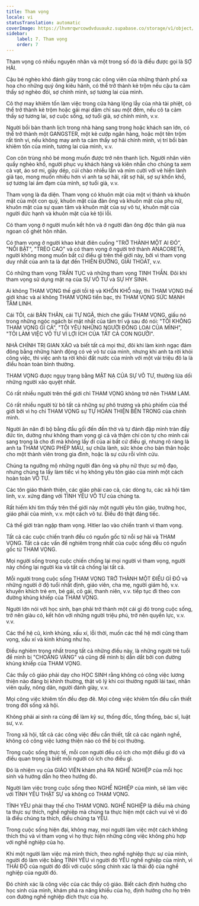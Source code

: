 ```yaml
---
title: Tham vọng
locale: vi
statusTranslation: automatic
coverImage: https://lhvmrqwrcowdvduuaukz.supabase.co/storage/v1/object/public/strapi-uploads/small_cover-educacion-fundamental.webp-2d51a7828a2b1309555be27f7e2a61a0.webp
sidebar:
    label: 7. Tham vọng
    order: 7
---
```

Tham vọng có nhiều nguyên nhân và một trong số đó là điều được gọi là SỢ HÃI.

Cậu bé nghèo khó đánh giày trong các công viên của những thành phố xa hoa cho những quý ông kiêu hãnh, có thể trở thành kẻ trộm nếu cậu ta cảm thấy sợ nghèo đói, sợ chính mình, sợ tương lai của mình.

Cô thợ may khiêm tốn làm việc trong cửa hàng lộng lẫy của nhà tài phiệt, có thể trở thành kẻ trộm hoặc gái mại dâm chỉ sau một đêm, nếu cô ta cảm thấy sợ tương lai, sợ cuộc sống, sợ tuổi già, sợ chính mình, v.v.

Người bồi bàn thanh lịch trong nhà hàng sang trọng hoặc khách sạn lớn, có thể trở thành một GANGSTER, một kẻ cướp ngân hàng, hoặc một tên trộm rất tinh vi, nếu không may anh ta cảm thấy sợ hãi chính mình, vị trí bồi bàn khiêm tốn của mình, tương lai của mình, v.v.

Con côn trùng nhỏ bé mong muốn được trở nên thanh lịch. Người nhân viên quầy nghèo khổ, người phục vụ khách hàng và kiên nhẫn cho chúng ta xem cà vạt, áo sơ mi, giày dép, cúi chào nhiều lần và mỉm cười với vẻ hiền lành giả tạo, mong muốn nhiều hơn vì anh ta sợ hãi, rất sợ hãi, sợ sự khốn khổ, sợ tương lai ảm đạm của mình, sợ tuổi già, v.v.

Tham vọng là đa diện. Tham vọng có khuôn mặt của một vị thánh và khuôn mặt của một con quỷ, khuôn mặt của đàn ông và khuôn mặt của phụ nữ, khuôn mặt của sự quan tâm và khuôn mặt của sự vô tư, khuôn mặt của người đức hạnh và khuôn mặt của kẻ tội lỗi.

Có tham vọng ở người muốn kết hôn và ở người đàn ông độc thân già nua ngoan cố ghét hôn nhân.

Có tham vọng ở người khao khát điên cuồng "TRỞ THÀNH MỘT AI ĐÓ", "NỔI BẬT", "TRÈO CAO" và có tham vọng ở người trở thành ANACORETA, người không mong muốn bất cứ điều gì trên thế giới này, bởi vì tham vọng duy nhất của anh ta là đạt đến THIÊN ĐƯỜNG, GIẢI THOÁT, v.v.

Có những tham vọng TRẦN TỤC và những tham vọng TINH THẦN. Đôi khi tham vọng sử dụng mặt nạ của SỰ VÔ TƯ và SỰ HY SINH.

Ai không THAM VỌNG thế giới tồi tệ và KHỐN KHỔ này, thì THAM VỌNG thế giới khác và ai không THAM VỌNG tiền bạc, thì THAM VỌNG SỨC MẠNH TÂM LINH.

Cái TÔI, cái BẢN THÂN, cái TỰ NGÃ, thích che giấu THAM VỌNG, giấu nó trong những ngóc ngách bí mật nhất của tâm trí và sau đó nói: "TÔI KHÔNG THAM VỌNG GÌ CẢ", "TÔI YÊU NHỮNG NGƯỜI ĐỒNG LOẠI CỦA MÌNH", "TÔI LÀM VIỆC VÔ TƯ VÌ LỢI ÍCH CỦA TẤT CẢ CON NGƯỜI".

NHÀ CHÍNH TRỊ GIAN XẢO và biết tất cả mọi thứ, đôi khi làm kinh ngạc đám đông bằng những hành động có vẻ vô tư của mình, nhưng khi anh ta rời khỏi công việc, thì việc anh ta rời khỏi đất nước của mình với một vài triệu đô la là điều hoàn toàn bình thường.

THAM VỌNG được ngụy trang bằng MẶT NẠ CỦA SỰ VÔ TƯ, thường lừa dối những người xảo quyệt nhất.

Có rất nhiều người trên thế giới chỉ THAM VỌNG không trở nên THAM LAM.

Có rất nhiều người từ bỏ tất cả những sự phô trương và phù phiếm của thế giới bởi vì họ chỉ THAM VỌNG sự TỰ HOÀN THIỆN BÊN TRONG của chính mình.

Người ăn năn đi bộ bằng đầu gối đến đền thờ và tự đánh đập mình tràn đầy đức tin, dường như không tham vọng gì cả và thậm chí còn tự cho mình cái sang trọng là cho đi mà không lấy đi của ai bất cứ điều gì, nhưng rõ ràng là anh ta THAM VỌNG PHÉP MÀU, sự chữa lành, sức khỏe cho bản thân hoặc cho một thành viên trong gia đình, hoặc là sự cứu rỗi vĩnh cửu.

Chúng ta ngưỡng mộ những người đàn ông và phụ nữ thực sự mộ đạo, nhưng chúng ta lấy làm tiếc vì họ không yêu tôn giáo của mình một cách hoàn toàn VÔ TƯ.

Các tôn giáo thánh thiện, các giáo phái cao cả, các dòng tu, các xã hội tâm linh, v.v. xứng đáng với TÌNH YÊU VÔ TƯ của chúng ta.

Rất hiếm khi tìm thấy trên thế giới này một người yêu tôn giáo, trường học, giáo phái của mình, v.v. một cách vô tư. Điều đó thật đáng tiếc.

Cả thế giới tràn ngập tham vọng. Hitler lao vào chiến tranh vì tham vọng.

Tất cả các cuộc chiến tranh đều có nguồn gốc từ nỗi sợ hãi và THAM VỌNG. Tất cả các vấn đề nghiêm trọng nhất của cuộc sống đều có nguồn gốc từ THAM VỌNG.

Mọi người sống trong cuộc chiến chống lại mọi người vì tham vọng, người này chống lại người kia và tất cả chống lại tất cả.

Mỗi người trong cuộc sống THAM VỌNG TRỞ THÀNH MỘT ĐIỀU GÌ ĐÓ và những người ở độ tuổi nhất định, giáo viên, cha mẹ, người giám hộ, v.v. khuyến khích trẻ em, bé gái, cô gái, thanh niên, v.v. tiếp tục đi theo con đường khủng khiếp của THAM VỌNG.

Người lớn nói với học sinh, bạn phải trở thành một cái gì đó trong cuộc sống, trở nên giàu có, kết hôn với những người triệu phú, trở nên quyền lực, v.v. v.v.

Các thế hệ cũ, kinh khủng, xấu xí, lỗi thời, muốn các thế hệ mới cũng tham vọng, xấu xí và kinh khủng như họ.

Điều nghiêm trọng nhất trong tất cả những điều này, là những người trẻ tuổi để mình bị "CHOÁNG VÁNG" và cũng để mình bị dẫn dắt bởi con đường khủng khiếp của THAM VỌNG.

Các thầy cô giáo phải dạy cho HỌC SINH rằng không có công việc lương thiện nào đáng bị khinh thường, thật vô lý khi coi thường người lái taxi, nhân viên quầy, nông dân, người đánh giày, v.v.

Mọi công việc khiêm tốn đều đẹp đẽ. Mọi công việc khiêm tốn đều cần thiết trong đời sống xã hội.

Không phải ai sinh ra cũng để làm kỹ sư, thống đốc, tổng thống, bác sĩ, luật sư, v.v.

Trong xã hội, tất cả các công việc đều cần thiết, tất cả các ngành nghề, không có công việc lương thiện nào có thể bị coi thường.

Trong cuộc sống thực tế, mỗi con người đều có ích cho một điều gì đó và điều quan trọng là biết mỗi người có ích cho điều gì.

Đó là nhiệm vụ của GIÁO VIÊN khám phá RA NGHỀ NGHIỆP của mỗi học sinh và hướng dẫn họ theo hướng đó.

Người làm việc trong cuộc sống theo NGHỀ NGHIỆP của mình, sẽ làm việc với TÌNH YÊU THẬT SỰ và không có THAM VỌNG.

TÌNH YÊU phải thay thế cho THAM VỌNG. NGHỀ NGHIỆP là điều mà chúng ta thực sự thích, nghề nghiệp mà chúng ta thực hiện một cách vui vẻ vì đó là điều chúng ta thích, điều chúng ta YÊU.

Trong cuộc sống hiện đại, không may, mọi người làm việc một cách không thích thú và vì tham vọng vì họ thực hiện những công việc không phù hợp với nghề nghiệp của họ.

Khi một người làm việc mà mình thích, theo nghề nghiệp thực sự của mình, người đó làm việc bằng TÌNH YÊU vì người đó YÊU nghề nghiệp của mình, vì THÁI ĐỘ của người đó đối với cuộc sống chính xác là thái độ của nghề nghiệp của người đó.

Đó chính xác là công việc của các thầy cô giáo. Biết cách định hướng cho học sinh của mình, khám phá ra năng khiếu của họ, định hướng cho họ trên con đường nghề nghiệp đích thực của họ.

